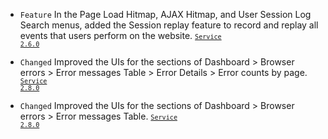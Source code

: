 - <code class="Feature">Feature</code> In the <span class="uitext">Page Load Hitmap</span>, <span class="uitext">AJAX Hitmap</span>, and <span class="uitext">User Session Log Search</span> menus, added the <span class="uitext">Session replay</span> feature to record and replay all events that users perform on the website. <code class='changelog-service'><a href="../release-notes/service/service-2_6_x"><code class='changelog-service'>Service 2.6.0​</code></a></code>

- <code class="Changed" type="1">Changed</code> Improved the UIs for the sections of <span class="uitext">Dashboard</span> &gt; <span class="uitext">Browser errors</span> &gt; <span class="uitext">Error messages</span> <span class="uitext">Table</span> &gt; <span class="uitext">Error</span> <span class="uitext">Details</span> &gt; <span class="uitext">Error counts by page</span>. <code class='changelog-service'><a href="../release-notes/service/service-2_8_x"><code class='changelog-service'>Service 2.8.0​</code></a></code>

- <code class="Changed" type="1">Changed</code> Improved the UIs for the sections of <span class="uitext">Dashboard</span> &gt; <span class="uitext">Browser errors</span> &gt; <span class="uitext">Error messages</span> <span class="uitext">Table</span>. <code class='changelog-service'><a href="../release-notes/service/service-2_8_x"><code class='changelog-service'>Service 2.8.0​</code></a></code>
